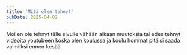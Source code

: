 ```yaml
---
title: 'Mitä olen tehnyt'
pubDate: 2025-04-02
---
```


Moi en ole tehnyt tälle sivulle vähään aikaan muutoksia tai edes tehnyt videoita youtubeen koska olen koulussa ja koulu hommat pitäisi saada valmiiksi ennen kesää.

<Latex formula='\varphi=\frac{1}{2}+\frac{\sqrt{5}}{2}'/>

